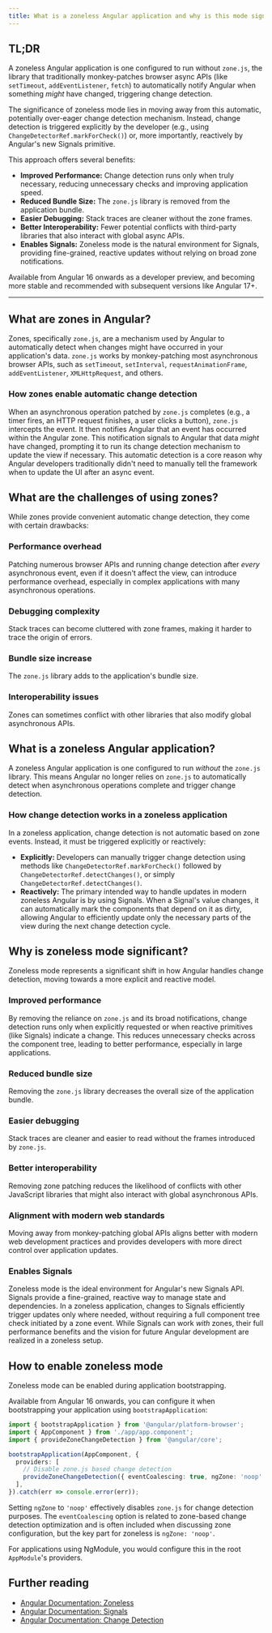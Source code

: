 ```yaml
---
title: What is a zoneless Angular application and why is this mode significant?
---
```


## TL;DR

A zoneless Angular application is one configured to run without `zone.js`, the library that traditionally monkey-patches browser async APIs (like `setTimeout`, `addEventListener`, `fetch`) to automatically notify Angular when something _might_ have changed, triggering change detection.

The significance of zoneless mode lies in moving away from this automatic, potentially over-eager change detection mechanism. Instead, change detection is triggered explicitly by the developer (e.g., using `ChangeDetectorRef.markForCheck()`) or, more importantly, reactively by Angular's new Signals primitive.

This approach offers several benefits:

- **Improved Performance:** Change detection runs only when truly necessary, reducing unnecessary checks and improving application speed.
- **Reduced Bundle Size:** The `zone.js` library is removed from the application bundle.
- **Easier Debugging:** Stack traces are cleaner without the zone frames.
- **Better Interoperability:** Fewer potential conflicts with third-party libraries that also interact with global async APIs.
- **Enables Signals:** Zoneless mode is the natural environment for Signals, providing fine-grained, reactive updates without relying on broad zone notifications.

Available from Angular 16 onwards as a developer preview, and becoming more stable and recommended with subsequent versions like Angular 17+.

---

## What are zones in Angular?

Zones, specifically `zone.js`, are a mechanism used by Angular to automatically detect when changes might have occurred in your application's data. `zone.js` works by monkey-patching most asynchronous browser APIs, such as `setTimeout`, `setInterval`, `requestAnimationFrame`, `addEventListener`, `XMLHttpRequest`, and others.

### How zones enable automatic change detection

When an asynchronous operation patched by `zone.js` completes (e.g., a timer fires, an HTTP request finishes, a user clicks a button), `zone.js` intercepts the event. It then notifies Angular that an event has occurred within the Angular zone. This notification signals to Angular that data _might_ have changed, prompting it to run its change detection mechanism to update the view if necessary. This automatic detection is a core reason why Angular developers traditionally didn't need to manually tell the framework when to update the UI after an async event.

## What are the challenges of using zones?

While zones provide convenient automatic change detection, they come with certain drawbacks:

### Performance overhead

Patching numerous browser APIs and running change detection after _every_ asynchronous event, even if it doesn't affect the view, can introduce performance overhead, especially in complex applications with many asynchronous operations.

### Debugging complexity

Stack traces can become cluttered with zone frames, making it harder to trace the origin of errors.

### Bundle size increase

The `zone.js` library adds to the application's bundle size.

### Interoperability issues

Zones can sometimes conflict with other libraries that also modify global asynchronous APIs.

## What is a zoneless Angular application?

A zoneless Angular application is one configured to run _without_ the `zone.js` library. This means Angular no longer relies on `zone.js` to automatically detect when asynchronous operations complete and trigger change detection.

### How change detection works in a zoneless application

In a zoneless application, change detection is not automatic based on zone events. Instead, it must be triggered explicitly or reactively:

- **Explicitly:** Developers can manually trigger change detection using methods like `ChangeDetectorRef.markForCheck()` followed by `ChangeDetectorRef.detectChanges()`, or simply `ChangeDetectorRef.detectChanges()`.
- **Reactively:** The primary intended way to handle updates in modern zoneless Angular is by using Signals. When a Signal's value changes, it can automatically mark the components that depend on it as dirty, allowing Angular to efficiently update only the necessary parts of the view during the next change detection cycle.

## Why is zoneless mode significant?

Zoneless mode represents a significant shift in how Angular handles change detection, moving towards a more explicit and reactive model.

### Improved performance

By removing the reliance on `zone.js` and its broad notifications, change detection runs only when explicitly requested or when reactive primitives (like Signals) indicate a change. This reduces unnecessary checks across the component tree, leading to better performance, especially in large applications.

### Reduced bundle size

Removing the `zone.js` library decreases the overall size of the application bundle.

### Easier debugging

Stack traces are cleaner and easier to read without the frames introduced by `zone.js`.

### Better interoperability

Removing zone patching reduces the likelihood of conflicts with other JavaScript libraries that might also interact with global asynchronous APIs.

### Alignment with modern web standards

Moving away from monkey-patching global APIs aligns better with modern web development practices and provides developers with more direct control over application updates.

### Enables Signals

Zoneless mode is the ideal environment for Angular's new Signals API. Signals provide a fine-grained, reactive way to manage state and dependencies. In a zoneless application, changes to Signals efficiently trigger updates only where needed, without requiring a full component tree check initiated by a zone event. While Signals can work _with_ zones, their full performance benefits and the vision for future Angular development are realized in a zoneless setup.

## How to enable zoneless mode

Zoneless mode can be enabled during application bootstrapping.

Available from Angular 16 onwards, you can configure it when bootstrapping your application using `bootstrapApplication`:

```typescript
import { bootstrapApplication } from '@angular/platform-browser';
import { AppComponent } from './app/app.component';
import { provideZoneChangeDetection } from '@angular/core';

bootstrapApplication(AppComponent, {
  providers: [
    // Disable zone.js based change detection
    provideZoneChangeDetection({ eventCoalescing: true, ngZone: 'noop' }),
  ],
}).catch(err => console.error(err));
```

Setting `ngZone` to `'noop'` effectively disables `zone.js` for change detection purposes. The `eventCoalescing` option is related to zone-based change detection optimization and is often included when discussing zone configuration, but the key part for zoneless is `ngZone: 'noop'`.

For applications using NgModule, you would configure this in the root `AppModule`'s providers.

## Further reading

- [Angular Documentation: Zoneless](https://angular.dev/guide/change-detection/zoneless)
- [Angular Documentation: Signals](https://angular.dev/guide/signals)
- [Angular Documentation: Change Detection](https://angular.dev/guide/change-detection)
